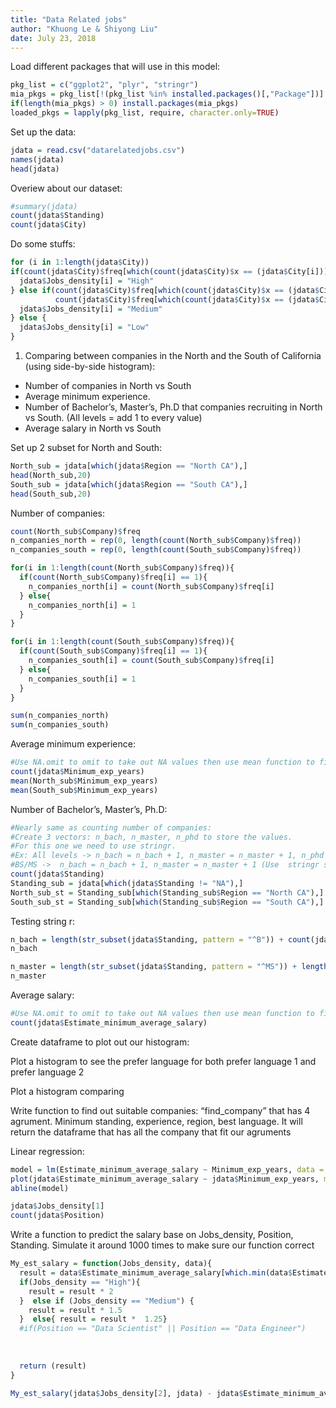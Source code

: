 ```yaml
---
title: "Data Related jobs"
author: "Khuong Le & Shiyong Liu"
date: July 23, 2018
---
```


Load different packages that will use in this model:

```r
pkg_list = c("ggplot2", "plyr", "stringr")
mia_pkgs = pkg_list[!(pkg_list %in% installed.packages()[,"Package"])]
if(length(mia_pkgs) > 0) install.packages(mia_pkgs)
loaded_pkgs = lapply(pkg_list, require, character.only=TRUE)
```

Set up the data:

```r
jdata = read.csv("datarelatedjobs.csv")
names(jdata)
head(jdata)
```

Overiew about our dataset:

```r
#summary(jdata)
count(jdata$Standing)
count(jdata$City)
```

Do some stuffs:

```r
for (i in 1:length(jdata$City))
if(count(jdata$City)$freq[which(count(jdata$City)$x == (jdata$City[i]))] > 25){ 
  jdata$Jobs_density[i] = "High"
} else if(count(jdata$City)$freq[which(count(jdata$City)$x == (jdata$City[i]))] < 25 &&
          count(jdata$City)$freq[which(count(jdata$City)$x == (jdata$City[i]))] > 10){
  jdata$Jobs_density[i] = "Medium"
} else {
  jdata$Jobs_density[i] = "Low"
}

```

1. Comparing between companies in the North and the South of California (using side-by-side histogram):

- Number of companies in North vs South
- Average minimum experience. 
- Number of Bachelor's, Master's, Ph.D that companies recruiting in North vs South. (All levels = add 1 to every value)
- Average salary in North vs South

Set up 2 subset for North and South:

```r
North_sub = jdata[which(jdata$Region == "North CA"),]
head(North_sub,20)
South_sub = jdata[which(jdata$Region == "South CA"),]
head(South_sub,20)
```


Number of companies:

```r
count(North_sub$Company)$freq
n_companies_north = rep(0, length(count(North_sub$Company)$freq))
n_companies_south = rep(0, length(count(South_sub$Company)$freq))

for(i in 1:length(count(North_sub$Company)$freq)){
  if(count(North_sub$Company)$freq[i] == 1){
    n_companies_north[i] = count(North_sub$Company)$freq[i] 
  } else{
    n_companies_north[i] = 1
  }
}

for(i in 1:length(count(South_sub$Company)$freq)){
  if(count(South_sub$Company)$freq[i] == 1){
    n_companies_south[i] = count(South_sub$Company)$freq[i] 
  } else{
    n_companies_south[i] = 1
  }
}

sum(n_companies_north)
sum(n_companies_south)
```

Average minimum experience:

```r
#Use NA.omit to omit to take out NA values then use mean function to find average
count(jdata$Minimum_exp_years)
mean(North_sub$Minimum_exp_years)
mean(South_sub$Minimum_exp_years)
```

Number of Bachelor's, Master's, Ph.D:

```r
#Nearly same as counting number of companies:
#Create 3 vectors: n_bach, n_master, n_phd to store the values.
#For this one we need to use stringr.
#Ex: All levels -> n_bach = n_bach + 1, n_master = n_master + 1, n_phd = n_phd + 1
#BS/MS ->  n_bach = n_bach + 1, n_master = n_master + 1 (Use  stringr so that we can get only BS or only MS)
count(jdata$Standing)
Standing_sub = jdata[which(jdata$Standing != "NA"),]
North_sub_st = Standing_sub[which(Standing_sub$Region == "North CA"),]
South_sub_st = Standing_sub[which(Standing_sub$Region == "South CA"),]
```

Testing string r:

```r
n_bach = length(str_subset(jdata$Standing, pattern = "^B")) + count(jdata$Standing)$freq[which(count(jdata$Standing) == "All levels")]
n_bach

n_master = length(str_subset(jdata$Standing, pattern = "^MS")) + length(str_subset(jdata$Standing, pattern = "MS$")) +  count(jdata$Standing)$freq[which(count(jdata$Standing) == "MBA")] + count(jdata$Standing)$freq[which(count(jdata$Standing) == "All levels")]
n_master
```


Average salary:

```r
#Use NA.omit to omit to take out NA values then use mean function to find average
count(jdata$Estimate_minimum_average_salary)
```

Create dataframe to plot out our histogram:


Plot a histogram to see the prefer language for both prefer language 1 and prefer language 2

Plot a histogram comparing 
 
Write function to find out suitable companies: "find_company" that has 4 agrument. Minimum standing, experience, region, best language. It will return the dataframe that has all the company that fit our agruments

Linear regression:

```r
model = lm(Estimate_minimum_average_salary ~ Minimum_exp_years, data = jdata)
plot(jdata$Estimate_minimum_average_salary ~ jdata$Minimum_exp_years, main = "Experience vs Years", xlab = "Years", ylab = "Salary")
abline(model)
```

```r
jdata$Jobs_density[1]
count(jdata$Position)
```

Write a function to predict the salary base on Jobs_density, Position, Standing. Simulate it around 1000 times to make sure our function correct

```r
My_est_salary = function(Jobs_density, data){
  result = data$Estimate_minimum_average_salary[which.min(data$Estimate_minimum_average_salary)]
  if(Jobs_density == "High"){
    result = result * 2
  }  else if (Jobs_density == "Medium") {
    result = result * 1.5
  }  else{ result = result *  1.25}
  #if(Position == "Data Scientist" || Position == "Data Engineer")
  
  
  
  return (result)
}

My_est_salary(jdata$Jobs_density[2], jdata) - jdata$Estimate_minimum_average_salary[2]
```